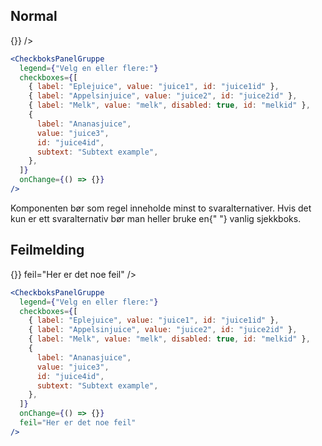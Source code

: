 
## Normal

<Example>
  <CheckboksPanelGruppe
    legend={"Velg en eller flere:"}
    checkboxes={[
      { label: "Eplejuice", value: "juice1", id: "juice1id-1" },
      { label: "Appelsinjuice", value: "juice2", id: "juice2id-1" },
      { label: "Melk", value: "melk", disabled: true, id: "melkid-1" },
      {
        label: "Ananasjuice",
        value: "juice3",
        id: "juice4id-1",
        subtext: "Subtext example",
      },
    ]}
    onChange={() => {}}
  />
</Example>

```jsx
<CheckboksPanelGruppe
  legend={"Velg en eller flere:"}
  checkboxes={[
    { label: "Eplejuice", value: "juice1", id: "juice1id" },
    { label: "Appelsinjuice", value: "juice2", id: "juice2id" },
    { label: "Melk", value: "melk", disabled: true, id: "melkid" },
    {
      label: "Ananasjuice",
      value: "juice3",
      id: "juice4id",
      subtext: "Subtext example",
    },
  ]}
  onChange={() => {}}
/>
```

<Alertstripe type="info">
  Komponenten bør som regel inneholde minst to svaralternativer. Hvis det kun er
  ett svaralternativ bør man heller bruke en{" "}
  <Lenke href="/components/checkbox">vanlig sjekkboks</Lenke>.
</Alertstripe>

## Feilmelding

<Example>
  <CheckboksPanelGruppe
    legend={"Velg en eller flere:"}
    checkboxes={[
      { label: "Eplejuice", value: "juice1", id: "juice1id-2" },
      { label: "Appelsinjuice", value: "juice2", id: "juice2id-2" },
      { label: "Melk", value: "melk", disabled: true, id: "melkid-2" },
      {
        label: "Ananasjuice",
        value: "juice3",
        id: "juice4id-2",
        subtext: "Subtext example",
      },
    ]}
    onChange={() => {}}
    feil="Her er det noe feil"
  />
</Example>

```jsx
<CheckboksPanelGruppe
  legend={"Velg en eller flere:"}
  checkboxes={[
    { label: "Eplejuice", value: "juice1", id: "juice1id" },
    { label: "Appelsinjuice", value: "juice2", id: "juice2id" },
    { label: "Melk", value: "melk", disabled: true, id: "melkid" },
    {
      label: "Ananasjuice",
      value: "juice3",
      id: "juice4id",
      subtext: "Subtext example",
    },
  ]}
  onChange={() => {}}
  feil="Her er det noe feil"
/>
```

